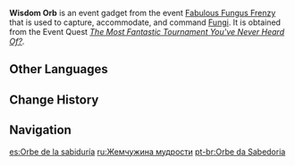 {{Item Infobox
|id           = 220073
|image        = Item Wisdom Orb.png
|type         = Gadgets
|group        = Event Items
|invCategory  = Gadgets
|quality      = 4
|effect       = 
|description  = A crucial item provided by the organizer of the Nilotpala Cup Beast Tamers Tournament. Use it to capture, accommodate, and command intelligent Fungi. Word has it that it was invented by a researcher named Kautilya. Only those who can wield this item skillfully are qualified to participate in the Nilotpala Cup Beast Tamers Tournament. That said, you cannot help but feel that some of this item's functions create a strong sense of déjà vu...
|source1      = [[Fabulous Fungus Frenzy]] - Act I, [[The Most Fantastic Tournament You've Never Heard Of?]]
|event        = Fabulous Fungus Frenzy
|reusable     = Yes
|usage        = Quick Use
|memento      = No
}}
'''Wisdom Orb''' is an event gadget from the event [[Fabulous Fungus Frenzy]] that is used to capture, accommodate, and command [[Fungi]]. It is obtained from the Event Quest ''[[The Most Fantastic Tournament You've Never Heard Of?]]''.
<!--
==Description==

==Gallery==
<gallery>
</gallery>
-->
==Other Languages==
{{Other Languages
|en      = Wisdom Orb
|zhs     = 「意智宝珠」
|zhs_rm  = "Yìzhì Bǎozhū"
|zht     = 「意智寶珠」
|zht_rm  = "Yìzhì Bǎozhū"
|zh_tl   = 
|ja      = 「叡智宝珠」
|ja_rm   = "Eichi Houju"
|ja_tl   = 
|ko      = 「지혜의 구슬」
|ko_rm   = "Jihye-ui Guseul"
|ko_tl   = "Orb of Wisdom"
|es      = Orbe de la sabiduría
|es_tl   = Wisdom Orb
|fr      = Orbe de sagesse
|fr_tl   = Wisdom Orb
|ru      = Жемчужина мудрости
|ru_tl   = Pearl of Wisdom
|th      = "ลูกแก้วทรงปัญญา"
|th_rm   = 
|th_tl   = 
|vi      = Ngọc Trí Tuệ
|vi_tl   = 
|de      = „Weisheitsperle“
|de_tl   = "Wisdom Pearl"
|id      = Wisdom Orb
|pt      = Orbe da Sabedoria
|pt_tl   = Wisdom Orb
|tr      = Bilgelik Küresi
|tr_tl   = 
|it      = Globo della saggezza
|it_tl   = Globe of Wisdom
}}

==Change History==
{{Change History|3.2}}

==Navigation==
{{Gadget Navbox}}

[[es:Orbe de la sabiduría]]
[[ru:Жемчужина мудрости]]
[[pt-br:Orbe da Sabedoria]]